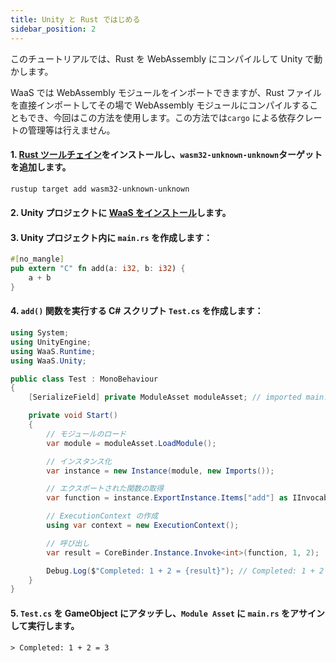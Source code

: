 ```yaml
---
title: Unity と Rust ではじめる
sidebar_position: 2
---
```


このチュートリアルでは、Rust を WebAssembly にコンパイルして Unity で動かします。

WaaS では WebAssembly モジュールをインポートできますが、Rust ファイルを直接インポートしてその場で WebAssembly モジュールにコンパイルすることもでき、今回はこの方法を使用します。この方法では`cargo` による依存クレートの管理等は行えません。

#### 1. [Rust ツールチェイン](https://www.rust-lang.org/ja/learn/get-started)をインストールし、`wasm32-unknown-unknown`ターゲットを追加します。

```sh
rustup target add wasm32-unknown-unknown
```

#### 2. Unity プロジェクトに [WaaS をインストール](./installation.mdx)します。

#### 3. Unity プロジェクト内に `main.rs` を作成します：

```rust
#[no_mangle]
pub extern "C" fn add(a: i32, b: i32) {
    a + b
}
```

#### 4. `add()` 関数を実行する C# スクリプト `Test.cs` を作成します：

```csharp
using System;
using UnityEngine;
using WaaS.Runtime;
using WaaS.Unity;

public class Test : MonoBehaviour
{
    [SerializeField] private ModuleAsset moduleAsset; // imported main.rs

    private void Start()
    {
        // モジュールのロード
        var module = moduleAsset.LoadModule();

        // インスタンス化
        var instance = new Instance(module, new Imports());

        // エクスポートされた関数の取得
        var function = instance.ExportInstance.Items["add"] as IInvocableFunction;

        // ExecutionContext の作成
        using var context = new ExecutionContext();

        // 呼び出し
        var result = CoreBinder.Instance.Invoke<int>(function, 1, 2);

        Debug.Log($"Completed: 1 + 2 = {result}"); // Completed: 1 + 2 = 3
    }
}
```

#### 5. `Test.cs` を GameObject にアタッチし、`Module Asset` に `main.rs` をアサインして実行します。

```
> Completed: 1 + 2 = 3
```